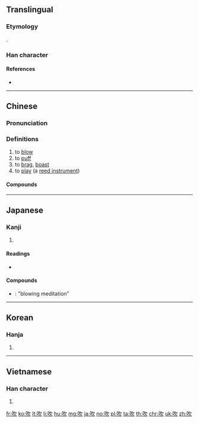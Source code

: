 {{also|欥}}
==Translingual==
===Etymology===
{{Han etyl}}
{{Han compound|ls=ic|口|欠|t1=mouth|t2=blow}}.
===Han character===
{{Han char|rn=30|rad=口|as=04|sn=7|four=67082|canj=NO|ids=⿰口欠}}

====References====
* {{Han ref|kx=0179.130|dkj=03373|dj=0397.070|hdz=10593.030|uh=5439}}

----

==Chinese==
{{zh-forms}}

===Pronunciation===
{{zh-pron
|m=chuī
|c=ceoi1,ceoi3
|h=pfs=chhôi
|md=
|mn=chhoe/chhe
|w=
|mc=y
|oc=y
|cat=v
}}

===Definitions===
{{zh-hanzi}}

# to [[blow]]
# to [[puff]]
# to [[brag]], [[boast]]
# to [[play]] (a [[reed instrument]])

====Compounds====
{{der3
|{{zh-l|吹簫}}
|{{zh-l|吹噓}}
|{{zh-l|吹牛}}
|{{zh-l|鼓吹}}
|{{zh-l|吹功}}
|{{zh-l|吹毛求疵}}
|{{zh-l|超吹}}
|{{zh-l|電吹風}}
|{{zh-l|鼓吹樂}}
|{{zh-l|吹捧}}
|{{zh-l|吹打樂}}
|{{zh-l|吹口哨}}
|{{zh-l|斬草不除根，春風吹又生}}
|{{zh-l|吹打}}
|{{zh-l|吹灰之力}}
|{{zh-l|吹奏樂器}}
|{{zh-l|吹皺一池春水}}
|{{zh-l|吹氣球}}
}}

----

==Japanese==

===Kanji===
{{ja-kanji|grade=c|rs=口04}}

# {{defn|lang=ja|sort=口04}}

====Readings====
* {{ja-readings|goon=[[すい]] (sui)|kanon=[[すい]] (sui)|kun=[[ふく]] (fuku)}}

====Compounds====
* {{ja-r|吹禅|すいぜん}}: "blowing meditation"

----

==Korean==

===Hanja===
{{ko-hanja|hangeul=취|rv=chwi|mr=ch'wi}}

# {{defn|lang=ko|sort=口04}}

----

==Vietnamese==

===Han character===
{{vi-hantu|[[xuy]], [[xi]], [[xơi]], [[xoe]], [[xôi]], [[xuê]], [[xuý]], [[xùi]], [[xì]], [[xỉ]], [[xua]], [[xuề]], [[xuế]], [[xuể]], [[xui]], [[xủi]], [[xuôi]]|rs=口04}}

# {{defn|lang=vi|sort=口04}}

[[fr:吹]]
[[ko:吹]]
[[lt:吹]]
[[li:吹]]
[[hu:吹]]
[[mg:吹]]
[[ja:吹]]
[[no:吹]]
[[pl:吹]]
[[ta:吹]]
[[th:吹]]
[[chr:吹]]
[[uk:吹]]
[[zh:吹]]